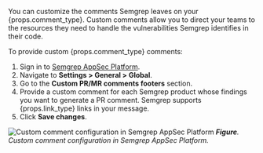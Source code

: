 You can customize the comments Semgrep leaves on your {props.comment_type}. Custom comments allow you to direct your teams to the resources they need to handle the vulnerabilities Semgrep identifies in their code.

To provide custom {props.comment_type} comments:

1. Sign in to [<i class="fas fa-external-link fa-xs"></i> Semgrep AppSec Platform](https://semgrep.dev/login?).
1. Navigate to **Settings > General > Global**.
1. Go to the **Custom PR/MR comments footers** section.
1. Provide a custom comment for each Semgrep product whose findings you want to generate a PR comment. Semgrep supports {props.link_type} links in your message.
1. Click **Save changes**.

![Custom comment configuration in Semgrep AppSec Platform](/img/custom-comments-configuration.png#md-width)
_**Figure**. Custom comment configuration in Semgrep AppSec Platform._
